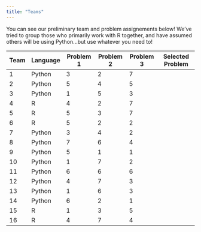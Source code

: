 ```yaml
---
title: "Teams"
---
```


You can see our preliminary team and problem assignements below! We've tried to group those who primarily work with R together, and have assumed others will be using Python...but use whatever you need to!

|Team|Language|Problem 1|Problem 2|Problem 3|Selected Problem|
|----|--------|---------|---------|---------|----------------|
|1   |Python  |3        |2        |7        |                |
|2   |Python  |5        |4        |5        |                |
|3   |Python  |1        |5        |3        |                |
|4   |R       |4        |2        |7        |                |
|5   |R       |5        |3        |7        |                |
|6   |R       |5        |2        |2        |                |
|7   |Python  |3        |4        |2        |                |
|8   |Python  |7        |6        |4        |                |
|9   |Python  |5        |1        |1        |                |
|10  |Python  |1        |7        |2        |                |
|11  |Python  |6        |6        |6        |                |
|12  |Python  |4        |7        |3        |                |
|13  |Python  |1        |6        |3        |                |
|14  |Python  |6        |2        |1        |                |
|15  |R       |1        |3        |5        |                |
|16  |R       |4        |7        |4        |                |
